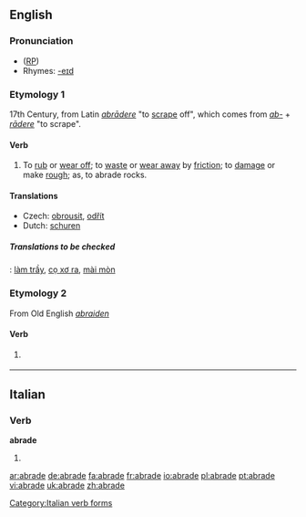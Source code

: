 ==English==

===Pronunciation===
* ([[RP]]) {{IPA|/əˈbreɪd/}}
*Rhymes: [[Rhymes:English:-eɪd|-eɪd]]

===Etymology 1===
17th Century, from Latin ''[[abrādere]]'' "to [[scrape]] off", which comes from ''[[ab-]]'' + ''[[rādere]]'' "to scrape".

====Verb====
{{en-verb|abrad|ing}}

# {{transitive}} To [[rub off|rub]] or [[wear off]]; to [[waste]] or [[wear away]] by [[friction]]; to [[damage]] or make [[rough]]; as, to abrade rocks.

====Translations====
{{rfc-level|Translations at L3+ (AutoFormat would have corrected level of Translations)}}
{{top}}
*Czech: [[obrousit]], [[odřít]]
*Dutch: [[schuren]]
{{mid}}
{{bottom}}
=====Translations to be checked=====
{{checktrans}}
{{ttbc|Vietnamese}}: [[làm trầy]], [[cọ xơ ra]], [[mài mòn]]

===Etymology 2===
From Old English ''[[abraiden]]''

====Verb====
{{en-verb|abrad|ing}}

# {{transitive}} {{obsolete spelling of|[[abraid]]}}

----

==Italian==

===Verb===
'''abrade'''

# {{form of|[[third-person|Third-person]] [[singular]] [[present tense]]|[[abradere#Italian|abradere]]|lang=Italian}}

[[Category:Italian verb forms]]

[[ar:abrade]]
[[de:abrade]]
[[fa:abrade]]
[[fr:abrade]]
[[io:abrade]]
[[pl:abrade]]
[[pt:abrade]]
[[vi:abrade]]
[[uk:abrade]]
[[zh:abrade]]